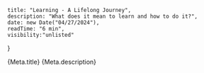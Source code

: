     title: "Learning - A Lifelong Journey",
    description: "What does it mean to learn and how to do it?",
    date: new Date("04/27/2024"),
    readTime: "6 min",
    visibility:"unlisted"
}

<div className="titleSection">
    <span id="title">{Meta.title}</span>
    <span id="subtitle">{Meta.description}</span>
</div>

<KeeganAuther />


<NextPage />